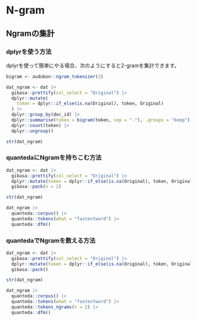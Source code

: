 # N-gram {#ngram}

## Ngramの集計

### dplyrを使う方法

dplyrを使って簡単にやる場合、次のようにすると2-gramを集計できます。

```r
bigram <- audubon::ngram_tokenizer(2)

dat_ngram <- dat |>
  gibasa::prettify(col_select = "Original") |>
  dplyr::mutate(
    token = dplyr::if_else(is.na(Original), token, Original)
  ) |>
  dplyr::group_by(doc_id) |>
  dplyr::summarise(token = bigram(token, sep = "-"), .groups = "keep") |>
  dplyr::count(token) |>
  dplyr::ungroup()

str(dat_ngram)
```

### quantedaにNgramを持ちこむ方法

```r
dat_ngram <- dat |>
  gibasa::prettify(col_select = "Original") |>
  dplyr::mutate(token = dplyr::if_else(is.na(Original), token, Original)) |>
  gibasa::pack(n = 2)

str(dat_ngram)

dat_ngram |>
  quanteda::corpus() |>
  quanteda::tokens(what = "fastestword") |>
  quanteda::dfm()
```

### quantedaでNgramを数える方法

```r
dat_ngram <- dat |>
  gibasa::prettify(col_select = "Original") |>
  dplyr::mutate(token = dplyr::if_else(is.na(Original), token, Original)) |>
  gibasa::pack()

str(dat_ngram)

dat_ngram |>
  quanteda::corpus() |>
  quanteda::tokens(what = "fastestword") |>
  quanteda::tokens_ngrams(n = 2) |>
  quanteda::dfm()
```
